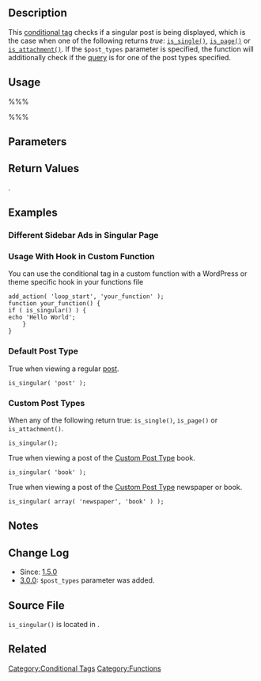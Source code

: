 {{Languages|
{{en|Function_Reference/is_singular}}
{{tr|Fonksiyon_Listesi/is_singular}}
{{ja|関数リファレンス/is_singular}}
{{zh-cn|函数引用/is_singular}}
}}
==Description==
This [[Conditional Tags|conditional tag]] checks if a singular post is being displayed, which is the case when one of the following returns ''true'': <tt>[[Function Reference/is single|is_single()]]</tt>, <tt>[[Function Reference/is page|is_page()]]</tt> or <tt>[[Function Reference/is attachment|is_attachment()]]</tt>. If the <tt>$post_types</tt> parameter is specified, the function will additionally check if the [[Glossary#Query|query]] is for one of the post types specified.

==Usage==
%%%<?php is_singular( $post_types ); ?>%%%

==Parameters==
{{Parameter|$post_types|string/array|Post type or types to check in current query.|optional}}

==Return Values==
{{Return||boolean|''True'' on success, ''false'' on failure}}.

==Examples==

===Different Sidebar Ads in Singular Page===
 <?php
 if ( is_singular() ) {
   // show adv. #1
 } else {
   // show adv. #2
 }
 ?>

===Usage With Hook in Custom Function===

You can use the conditional tag in a custom function with a WordPress or theme specific hook in your functions file

<pre>
add_action( 'loop_start', 'your_function' );
function your_function() {
if ( is_singular() ) {
echo 'Hello World';
    }
}
</pre>

===Default Post Type===
True when viewing a regular [[Post Types|post]].
 is_singular( 'post' );

===Custom Post Types===
When any of the following return true: <tt>is_single()</tt>, <tt>is_page()</tt> or <tt>is_attachment()</tt>.

 is_singular();

True when viewing a post of the [[Post Types|Custom Post Type]] book. 

 is_singular( 'book' );

True when viewing a post of the [[Post Types|Custom Post Type]] newspaper or book.

 is_singular( array( 'newspaper', 'book' ) );

==Notes==

==Change Log==
* Since: [[Version 1.5|1.5.0]]
* [[Version 3.0|3.0.0]]: <tt>$post_types</tt> parameter was added.

==Source File==
<!-- Need links to current source code files -->
<tt>is_singular()</tt> is located in {{Trac|wp-includes/query.php}}.

==Related==

{{Conditional Tags}}

{{Tag Footer}}

[[Category:Conditional Tags]]
[[Category:Functions]]